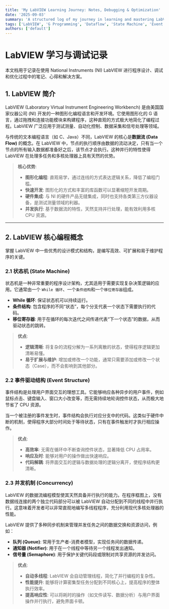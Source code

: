 ```yaml
---
title: 'My LabVIEW Learning Journey: Notes, Debugging & Optimization'
date: '2025-09-03'
summary: 'A structured log of my journey in learning and mastering LabVIEW, covering core concepts like State Machines and Event Structures, along with records of experiments, debugging sessions, and code improvements.'
tags: ['LabVIEW', 'G Programming', 'Dataflow', 'State Machine', 'Event Structure', 'Concurrency', 'Debugging']
authors: ['default']
---
```


# LabVIEW 学习与调试记录

本文档用于记录在使用 National Instruments (NI) LabVIEW 进行程序设计、调试和优化过程中的笔记、心得和解决方案。

## 1. LabVIEW 简介

LabVIEW (Laboratory Virtual Instrument Engineering Workbench) 是由美国国家仪器公司 (NI) 开发的一种图形化编程语言和开发环境。它使用图形化的 G 语言，通过拖拽和连接功能模块来构建程序，这种直观的方式极大地简化了编程过程。LabVIEW 广泛应用于测试测量、自动化控制、数据采集和信号处理等领域。

与传统的文本编程语言（如 C、Java）不同，LabVIEW 的核心是**数据流 (Data Flow)** 的概念。在 LabVIEW 中，节点的执行顺序由数据的流动决定，只有当一个节点的所有输入数据都准备好之后，该节点才会执行。这种并行的特性使得 LabVIEW 在处理多任务和多核处理器上具有天然的优势。

> **核心优势**:
> - **图形化编程**: 直观易学，通过连线的方式表达逻辑关系，降低了编程门槛。
> - **快速开发**: 图形化的方式和丰富的库函数可以显著缩短开发周期。
> - **硬件集成**: 与 NI 的硬件产品无缝集成，同时也支持各类第三方仪器设备，是测试测量领域的利器。
> - **并发执行**: 基于数据流的特性，天然支持并行处理，能有效利用多核 CPU 资源。

---

## 2. LabVIEW 核心编程概念

掌握 LabVIEW 中一些优秀的设计模式和结构，是编写高效、可扩展和易于维护程序的关键。

### 2.1 状态机 (State Machine)

状态机是一种非常重要的程序设计架构，尤其适用于需要实现复杂决策逻辑的应用。它通常由一个 `While 循环`、一个`条件结构`和一个`移位寄存器`组成。

- **While 循环**: 保证状态机可以持续运行。
- **条件结构**: 包含程序的不同“状态”，每个分支代表一个状态下需要执行的代码。
- **移位寄存器**: 用于在循环的每次迭代之间传递代表“下一个状态”的数据，从而驱动状态的跳转。

> **优点**:
> - **逻辑清晰**: 将复杂的流程分解为一系列离散的状态，使得程序逻辑更加清晰易懂。
> - **易于扩展与维护**: 增加或修改一个功能，通常只需要添加或修改一个状态（Case），而不会影响到其他部分。

### 2.2 事件驱动结构 (Event Structure)

事件结构是处理用户界面交互的理想工具。它能够响应各种异步的用户事件，例如鼠标点击、键盘输入、窗口大小改变等，而无需持续地轮询控件状态，从而极大地节省了 CPU 资源。

当一个被注册的事件发生时，事件结构会执行对应分支中的代码。这类似于硬件中断的机制，使得程序大部分时间处于等待状态，只有在事件触发时才执行相应操作。

> **优点**:
> - **高效率**: 无需在循环中不断查询控件状态，显著降低 CPU 占用率。
> - **响应及时**: 能够对用户的操作做出快速响应。
> - **代码解耦**: 将界面交互的逻辑与数据处理的逻辑分离开，使程序结构更清晰。

### 2.3 并发机制 (Concurrency)

LabVIEW 的数据流编程模型使其天然具备并行执行的能力。在程序框图上，没有数据线连接的两个独立代码部分可以被 LabVIEW 自动分配到不同的线程中并行执行。这意味着开发者可以非常直观地编写多线程程序，充分利用现代多核处理器的性能。

LabVIEW 提供了多种同步机制来管理并发任务之间的数据交换和资源访问，例如：
- **队列 (Queue)**: 常用于生产者-消费者模型，实现任务间的数据传递。
- **通知器 (Notifier)**: 用于在一个线程中等待另一个线程发出通知。
- **信号量 (Semaphore)**: 用于保护关键代码段或限制对共享资源的并发访问。

> **优点**:
> - **自动多线程**: LabVIEW 会自动管理线程，简化了并行编程的复杂性。
> - **性能提升**: 能够将计算密集型任务分配到不同核心上，提高程序的整体执行效率。
> - **提高响应性**: 可以将耗时的操作（如文件读写、数据分析）与用户界面操作并行执行，避免界面卡顿。

